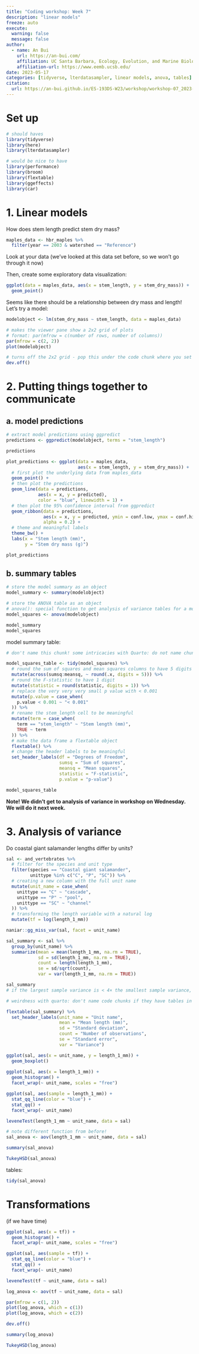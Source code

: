 ```yaml
---
title: "Coding workshop: Week 7"
description: "linear models"
freeze: auto
execute: 
  warning: false
  message: false
author:
  - name: An Bui
    url: https://an-bui.com/
    affiliation: UC Santa Barbara, Ecology, Evolution, and Marine Biology
    affiliation-url: https://www.eemb.ucsb.edu/
date: 2023-05-17
categories: [tidyverse, lterdatasampler, linear models, anova, tables]
citation:
  url: https://an-bui.github.io/ES-193DS-W23/workshop/workshop-07_2023-05-17.html
---
```


# Set up

```r
# should haves
library(tidyverse)
library(here)
library(lterdatasampler)

# would be nice to have
library(performance)
library(broom)
library(flextable)
library(ggeffects)
library(car)
```


# 1. Linear models

How does stem length predict stem dry mass?

```r
maples_data <- hbr_maples %>% 
  filter(year == 2003 & watershed == "Reference")
```

Look at your data (we've looked at this data set before, so we won't go through it now)

Then, create some exploratory data visualization:

```r
ggplot(data = maples_data, aes(x = stem_length, y = stem_dry_mass)) +
  geom_point()
```

Seems like there should be a relationship between dry mass and length! Let's try a model: 

```r
modelobject <- lm(stem_dry_mass ~ stem_length, data = maples_data)
```

```r
# makes the viewer pane show a 2x2 grid of plots
# format: par(mfrow = c(number of rows, number of columns))
par(mfrow = c(2, 2))
plot(modelobject)
```

```r
# turns off the 2x2 grid - pop this under the code chunk where you set the 2x2 grid
dev.off()
```

# 2. Putting things together to communicate

## a. model predictions

```r
# extract model predictions using ggpredict
predictions <- ggpredict(modelobject, terms = "stem_length")

predictions
```

```r
plot_predictions <- ggplot(data = maples_data, 
                           aes(x = stem_length, y = stem_dry_mass)) +
  # first plot the underlying data from maples_data
  geom_point() +
  # then plot the predictions
  geom_line(data = predictions, 
            aes(x = x, y = predicted), 
            color = "blue", linewidth = 1) +
  # then plot the 95% confidence interval from ggpredict
  geom_ribbon(data = predictions, 
              aes(x = x, y = predicted, ymin = conf.low, ymax = conf.high), 
              alpha = 0.2) +
  # theme and meaningful labels
  theme_bw() +
  labs(x = "Stem length (mm)",
       y = "Stem dry mass (g)")

plot_predictions
```

## b. summary tables

```r
# store the model summary as an object
model_summary <- summary(modelobject)

# store the ANOVA table as an object
# anova(): special function to get analysis of variance tables for a model
model_squares <- anova(modelobject)

model_summary
model_squares
```

model summary table:

```r
# don't name this chunk! some intricacies with Quarto: do not name chunks with tables in them

model_squares_table <- tidy(model_squares) %>% 
  # round the sum of squares and mean squares columns to have 5 digits (could be less)
  mutate(across(sumsq:meansq, ~ round(.x, digits = 5))) %>% 
  # round the F-statistic to have 1 digit
  mutate(statistic = round(statistic, digits = 1)) %>% 
  # replace the very very very small p value with < 0.001
  mutate(p.value = case_when(
    p.value < 0.001 ~ "< 0.001"
  )) %>% 
  # rename the stem_length cell to be meaningful
  mutate(term = case_when(
    term == "stem_length" ~ "Stem length (mm)",
    TRUE ~ term
  )) %>% 
  # make the data frame a flextable object
  flextable() %>% 
  # change the header labels to be meaningful
  set_header_labels(df = "Degrees of Freedom", 
                    sumsq = "Sum of squares",
                    meansq = "Mean squares",
                    statistic = "F-statistic",
                    p.value = "p-value")

model_squares_table
```


**Note! We didn't get to analysis of variance in workshop on Wednesday. We will do it next week.**

# 3. Analysis of variance

Do coastal giant salamander lengths differ by units?

```r
sal <- and_vertebrates %>% 
  # filter for the species and unit type
  filter(species == "Coastal giant salamander", 
         unittype %in% c("C", "P", "SC")) %>% 
  # creating a new column with the full unit name
  mutate(unit_name = case_when(
    unittype == "C" ~ "cascade", 
    unittype == "P" ~ "pool", 
    unittype == "SC" ~ "channel"
  )) %>% 
  # transforming the length variable with a natural log
  mutate(tf = log(length_1_mm))
```

```r
naniar::gg_miss_var(sal, facet = unit_name) 
```

```r
sal_summary <- sal %>% 
  group_by(unit_name) %>% 
  summarize(mean = mean(length_1_mm, na.rm = TRUE),
            sd = sd(length_1_mm, na.rm = TRUE),
            count = length(length_1_mm), 
            se = sd/sqrt(count),
            var = var(length_1_mm, na.rm = TRUE))

sal_summary
# if the largest sample variance is < 4× the smallest sample variance, the variances are close enough
```

```r
# weirdness with quarto: don't name code chunks if they have tables in them!

flextable(sal_summary) %>% 
  set_header_labels(unit_name = "Unit name",
                    mean = "Mean length (mm)", 
                    sd = "Standard deviation",
                    count = "Number of observations",
                    se = "Standard error",
                    var = "Variance")
```

```r
ggplot(sal, aes(x = unit_name, y = length_1_mm)) +
  geom_boxplot()
 
ggplot(sal, aes(x = length_1_mm)) +
  geom_histogram() +
  facet_wrap(~ unit_name, scales = "free")

ggplot(sal, aes(sample = length_1_mm)) +
  stat_qq_line(color = "blue") +
  stat_qq() +
  facet_wrap(~ unit_name)
```

```r
leveneTest(length_1_mm ~ unit_name, data = sal)
```

```r
# note different function from before!
sal_anova <- aov(length_1_mm ~ unit_name, data = sal)

summary(sal_anova)

TukeyHSD(sal_anova)
```

tables:

```r
tidy(sal_anova)
```

# Transformations

(if we have time)

```r
ggplot(sal, aes(x = tf)) +
  geom_histogram() +
  facet_wrap(~ unit_name, scales = "free")

ggplot(sal, aes(sample = tf)) +
  stat_qq_line(color = "blue") +
  stat_qq() +
  facet_wrap(~ unit_name)
```


```r
leveneTest(tf ~ unit_name, data = sal)

log_anova <- aov(tf ~ unit_name, data = sal)

par(mfrow = c(1, 2))
plot(log_anova, which = c(1))
plot(log_anova, which = c(2))
```

```r
dev.off()
```

```r
summary(log_anova)

TukeyHSD(log_anova)
```

